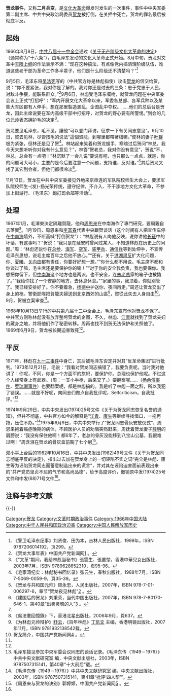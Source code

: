 '''贺龙事件'''，又称'''二月兵变'''，是[[文化大革命|文化大革命]]爆发时发生的一次事件，事件中中央军委第二副主席、中共中央政治局委员[[贺龙|贺龙]]被打倒，在关押中死亡，贺龙的罪名最后被彻底平反。

== 起始 ==
{{details|罗瑞卿事件|文化大革命}}
1966年8月8日，[[中共八届十一中全会|中共八届十一中全会]]通过《[[关于无产阶级文化大革命的决定|关于无产阶级文化大革命的决定]]》（通常称为“十六条”），由毛泽东发动的文化大革命正式开始。8月中旬，贺龙对文革中[[无限上纲|无限上纲]]的作法表示不满：“现在这种搞法，有点像党内搞清理阶级队伍，难道这些老干部为革命工作多半辈子，他们是什么阶级还不清楚吗？”<ref>《警卫毛泽东纪事》刘贤俊、田为本，吉林人民出版社，1999年，ISBN 9787206014192，页299。</ref>

9月5日，毛泽东将[[吴法宪|吴法宪]]写的（中共官方称是林彪指使）攻击[[贺龙|贺龙]]的信交给贺，说：“你不要紧张，我对你是了解的。我对你还是过去的三条：忠于党忠于人民，对敌斗争狠，能联系群众。”<ref name="年表">《贺龙大事年表》中国共产党新闻网[http://cpc.people.com.cn/GB/64093/67507/4854226.html] {{Wayback|url=http://cpc.people.com.cn/GB/64093/67507/4854226.html |date=20160304071146 }}。</ref>9月6日，林彪受毛泽东囑咐，就贺龙问题在中央军委会议上正式“打招呼”：“军内开展文化大革命以来，军委各总部、各军兵种以及某些大军区都有人伸手，想在那里製造溷乱，企图乱中夺权。……他们的总后台是贺龙，因此主席说要在军内高级干部中打招呼，对贺龙的野心要有所警惕。”到会的几位[[元帅|元帅]]表态拥护毛的决定<ref>《“文革”期间，我给林彪当秘书》張雲生、張叢堃，香港中華兒女出版社，2003年7月，ISBN 9789628652310，页95-96。</ref>。

贺龙要见毛泽东，毛不见，讓他“可以登门拜访，征求一下有关同志意见”。9月10日，賀去见林，尽管按毛的说法“這個賀龍，到哪里都帶著槍嘛。”使林的妻子[[叶群|叶群]]极为紧张，但林还是见了贺<ref>《毛家湾纪实：林彪秘书回忆录》张云生，春秋出版社，1988年7月，ISBN 7-5069-0059-9，頁35-39。</ref>。林站起来笑着和贺龙握手，寒暄过后贺问“林总，我今天来想听听你对我有什么意见？”，林答“贺老总，我对你没有意见”，贺说“不，林总，总会有一点吧！”林沉默了一会儿说“要说有吧，也只那么一点点，就是，你的问题可大可小，主要的是今后要注意一个问题，支持谁，反对谁。”<ref>《贺龙与共和国元帅》顾永忠，人民出版社，2007年，ISBN 978-7-01-006297-6，章节“贺龙夜见林彪”[http://cpc.people.com.cn/GB/64162/64172/85037/85038/6527215.html] {{Wayback|url=http://cpc.people.com.cn/GB/64162/64172/85037/85038/6527215.html |date=20200217230701 }}。</ref>其后贺龙又找了其它到会者，但他们都很冷淡<ref>《建国后的贺龙》刘秉荣，当代中国出版社，2007年，ISBN 978-7-80170-646-1，第40章“出卖灵魂的人”[http://cpc.people.com.cn/GB/64162/82819/124094/124104/7359970.html] {{Wayback|url=http://cpc.people.com.cn/GB/64162/82819/124094/124104/7359970.html |date=20190502145617 }}。</ref>。

11月13日，贺龙在中共中央军委接见外地来京串连的军队院校师生大会上，要求军队院校师生-{发}-扬光荣传统，遵守纪律，不介入、不干涉地方文化大革命，不参加上街游行、（毛泽东）[[炮打司令部|炮打司令部]]等活动<ref name="年表" />。

== 处理 ==
1967年1月，毛澤東決定隔離賀龍，他和[[周恩来|周恩来]]在中南海作了專門研究，要周親自去落實<ref>《吳法憲回憶錄》下，香港北星出版社，2006年9月，頁637。</ref>。1月19日，周恩来和[[李富春|李富春]]代表中央跟贺谈话（这个时间有人把宣传车停在[[中南海|中南海]]墙外，不断高喊“打倒贺龙”）：“林彪说有人向他反映，说你讲他[[长征|长征]]中的坏话，有这事吗？”贺说：“我只是在延安时曾问过某人，不知道林彪在历史上的问题。”周：“林彪还说你在[[总参|总参]]、[[海军|海军]]、[[空军|空军]]、[[装甲兵|装甲兵]]、[[通信兵|通信兵]]等到处伸手，不宣传毛泽东思想，说毛主席百年之后他不放心。”“还有，关于[[洪湖苏区肃反|洪湖肃反]]扩大化问题，你、[[夏曦|夏曦]]、[[关向应|关向应]]都有责任，你要好好想一想。”“你什么都不用说。毛主席不都和你谈过了嘛，毛主席还是要保护你的嘛！”“对于你的安全我负责，我也要保你。我想把你留下，但[[中南海|中南海]]这个地方也是两派，也不安全，连[[朱德|朱老总]]家的箱子也被撬了。”“我给你找了一个安静的地方，去休息休息。”“家里的事，我顶着，你就别管了。我已经安排好了。你不要着急，[[杨德中|杨德中]]护送你，夜间再走。”周还让贺龙交出了身上的枪。警衛部隊把賀龍夫婦送到北京西郊的山區<ref>《为林彪元帅辩护》[[舒云|舒云]]，《百年林彪》[[丁凯文|丁凯文]] 主编，香港明镜出版社，2007年11月，ISBN 9781932138542载。</ref>，賀從此失去人身自由<ref>贺龙简介，中国共产党新闻网[http://cpc.people.com.cn/GB/64162/126778/126780/7490379.html] {{Wayback|url=http://cpc.people.com.cn/GB/64162/126778/126780/7490379.html |date=20200716140150 }}。</ref>。9月，贺被立案审查<ref name="年表" />。

1968年10月13日举行的中共第八届十二中全会上，毛泽东宣布他对贺龙不保了。中共官方则称林彪没有放弃整垮贺龙的企图，不久，林彪、[[江青|江青]]就找到了贺龙夫妇的藏身之地，并将他们作了秘密转移。周再也找不到贺无法保护和关照他了。1969年6月9日，贺龙被长期迫害致死<ref name="年表" />。

== 平反 ==

1971年，林彪在[[九一三事件|九一三事件]]中身亡，其后被毛泽东否定并对其“反革命集团”进行批判。1973年12月21日，毛说：“我看对贺龙同志搞错了，我要负责呢。当时我对他讲了：你呢，不同，你是一个方面军的旗帜，要保护你。总理也保护他呢。不过这个人经常身上有武器。（周：一支小手枪，后来交了。）要翻案呢……（[[杨余傅事件|杨余傅事件]]、[[罗瑞卿事件|罗瑞卿事件]]）也要翻案呢，都是林彪搞的。我是听了林彪一面之辞，所以我犯了错误。……就是不好呢，向同志们做点自我批评呢，Selfcriticism，自我批评。”<ref>毛泽东接见参加中央军委会议同志的谈话记录。《毛泽东传（1949－1976）》中共中央文献研究室 编，中央文献出版社，2003年，ISBN 9787507315141，第40章“十大前后”载。</ref>

1974年9月29日，中共中央发出(1974)25号文件《关于为贺龙同志恢复名誉的通知》，但并不彻底，中共官方如今的解释是“[[江青|江青]]、[[康生|康生]]等继续寻找借口，一拖再拖，压住不办。”<ref>《毛泽东传（1949－1976）》中共中央文献研究室 编，中央文献出版社，2003年，ISBN 9787507315141，第41章“批评‘四人帮’”。</ref>1975年6月9日，中共中央举行了“贺龙同志骨灰安放仪式”，周恩来拖着癌症晚期的病体，不顾医护人员的劝阻突然赶来，周抚着贺龙妻子[[薛明_(賀龍夫人)|薛明]]的肩膀说：“我没有保住他啊！都6年了，老总的骨灰没能移到八宝山公墓，我很难过啊！”周含泪在贺龙的骨灰盒前鞠了七个躬<ref name="诀别">《周恩来与贺龙的诀别》郭婷婷，中国共产党新闻网[http://dangshi.people.com.cn/GB/144956/8951168.html] {{Wayback|url=http://dangshi.people.com.cn/GB/144956/8951168.html |date=20160304090523 }}。</ref>。

[[邓小平|邓小平]]上台后的1982年10月16日，中共中央发出(1982)49号文件《关于为贺龙同志彻底平反的决定》，指出过去加在贺龙身上的一切诬陷不实之词“完全是林彪、康生等为诬陷贺龙同志而蓄意制造出来的谎言”，并对其在诬陷迫害面前表现出来的“共产党员坚贞不屈的气节和高尚品德”，给予高度评价，撤销原中发(1974)25号文件和中发(68)71号文件<ref name="年表" />。

==注释与参考文献==
{{Reflist|2}}

{{-}}
{{文革编年史}}
{{文革时期政治案件}}
[[Category:贺龙|Category:贺龙]]
[[Category:文革时期政治事件|Category:文革时期政治事件]]
[[Category:1966年中国大陆|Category:1966年中国大陆]]
[[Category:中华人民共和国政治迫害|Category:中华人民共和国政治迫害]]
[[Category:中国人民解放军历史|Category:中国人民解放军历史]]